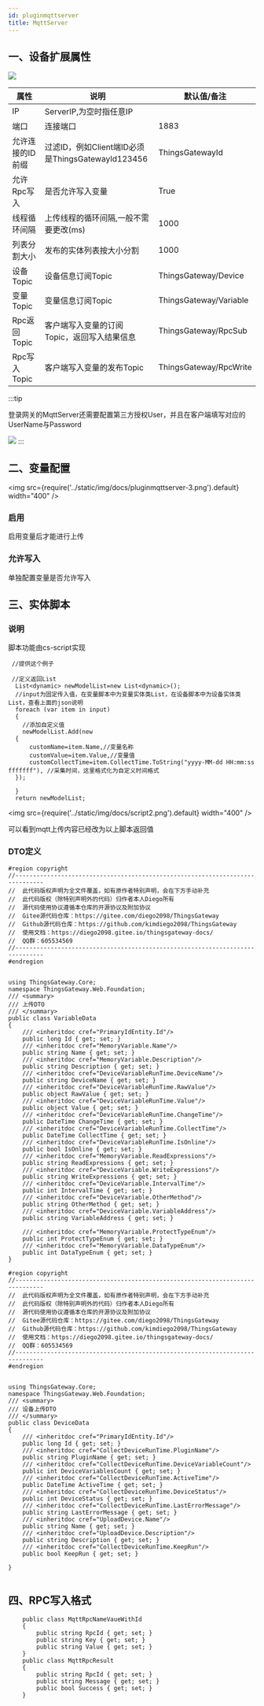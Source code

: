 ```yaml
---
id: pluginmqttserver
title: MqttServer
---
```


## 一、设备扩展属性

![](/img/docs/pluginmqttserver-2.png)

| 属性           |  说明                    | 默认值/备注|
| ---------------| --------------------------| ---|
| IP         | ServerIP,为空时指任意IP              | |
| 端口         | 连接端口              | 1883|
| 允许连接的ID前缀         | 过滤ID，例如Client端ID必须是ThingsGatewayId123456              | ThingsGatewayId |
| 允许Rpc写入         | 是否允许写入变量              | True |
| 线程循环间隔         | 上传线程的循环间隔,一般不需要更改(ms)              | 1000 |
| 列表分割大小         | 发布的实体列表按大小分割              | 1000 |
| 设备Topic         | 设备信息订阅Topic              | ThingsGateway/Device |
| 变量Topic         | 变量信息订阅Topic              | ThingsGateway/Variable |
| Rpc返回Topic         | 客户端写入变量的订阅Topic，返回写入结果信息              | ThingsGateway/RpcSub |
| Rpc写入Topic         | 客户端写入变量的发布Topic              | ThingsGateway/RpcWrite |
:::tip

 登录网关的MqttServer还需要配置第三方授权User，并且在客户端填写对应的UserName与Password

![](/img/docs/pluginmqttserver-1.png)
:::

## 二、变量配置

<img src={require('../static/img/docs/pluginmqttserver-3.png').default} width="400" />


### 启用

启用变量后才能进行上传

### 允许写入

单独配置变量是否允许写入


## 三、实体脚本

### 说明
脚本功能由cs-script实现

```
 //提供这个例子

 //定义返回List
  List<dynamic> newModelList=new List<dynamic>(); 
  //input为固定传入值，在变量脚本中为变量实体类List，在设备脚本中为设备实体类List，查看上面的json说明
  foreach (var item in input)
  {
    //添加自定义值
    newModelList.Add(new
  {
      customName=item.Name,//变量名称
      customValue=item.Value,//变量值
      customCollectTime=item.CollectTime.ToString("yyyy-MM-dd HH:mm:ss fffffff"), //采集时间，这里格式化为自定义时间格式
  });

  }
  return newModelList;

```

<img src={require('../static/img/docs/script2.png').default} width="400" />

可以看到mqtt上传内容已经改为以上脚本返回值

### DTO定义

```
#region copyright
//------------------------------------------------------------------------------
//  此代码版权声明为全文件覆盖，如有原作者特别声明，会在下方手动补充
//  此代码版权（除特别声明外的代码）归作者本人Diego所有
//  源代码使用协议遵循本仓库的开源协议及附加协议
//  Gitee源代码仓库：https://gitee.com/diego2098/ThingsGateway
//  Github源代码仓库：https://github.com/kimdiego2098/ThingsGateway
//  使用文档：https://diego2098.gitee.io/thingsgateway-docs/
//  QQ群：605534569
//------------------------------------------------------------------------------
#endregion


using ThingsGateway.Core;
namespace ThingsGateway.Web.Foundation;
/// <summary>
/// 上传DTO
/// </summary>
public class VariableData
{
    /// <inheritdoc cref="PrimaryIdEntity.Id"/>
    public long Id { get; set; }
    /// <inheritdoc cref="MemoryVariable.Name"/>
    public string Name { get; set; }
    /// <inheritdoc cref="MemoryVariable.Description"/>
    public string Description { get; set; }
    /// <inheritdoc cref="DeviceVariableRunTime.DeviceName"/>
    public string DeviceName { get; set; }
    /// <inheritdoc cref="DeviceVariableRunTime.RawValue"/>
    public object RawValue { get; set; }
    /// <inheritdoc cref="DeviceVariableRunTime.Value"/>
    public object Value { get; set; }
    /// <inheritdoc cref="DeviceVariableRunTime.ChangeTime"/>
    public DateTime ChangeTime { get; set; }
    /// <inheritdoc cref="DeviceVariableRunTime.CollectTime"/>
    public DateTime CollectTime { get; set; }
    /// <inheritdoc cref="DeviceVariableRunTime.IsOnline"/>
    public bool IsOnline { get; set; }
    /// <inheritdoc cref="MemoryVariable.ReadExpressions"/>
    public string ReadExpressions { get; set; }
    /// <inheritdoc cref="DeviceVariable.WriteExpressions"/>
    public string WriteExpressions { get; set; }
    /// <inheritdoc cref="DeviceVariable.IntervalTime"/>
    public int IntervalTime { get; set; }
    /// <inheritdoc cref="DeviceVariable.OtherMethod"/>
    public string OtherMethod { get; set; }
    /// <inheritdoc cref="DeviceVariable.VariableAddress"/>
    public string VariableAddress { get; set; }

    /// <inheritdoc cref="MemoryVariable.ProtectTypeEnum"/>
    public int ProtectTypeEnum { get; set; }
    /// <inheritdoc cref="MemoryVariable.DataTypeEnum"/>
    public int DataTypeEnum { get; set; }
}

```
```
#region copyright
//------------------------------------------------------------------------------
//  此代码版权声明为全文件覆盖，如有原作者特别声明，会在下方手动补充
//  此代码版权（除特别声明外的代码）归作者本人Diego所有
//  源代码使用协议遵循本仓库的开源协议及附加协议
//  Gitee源代码仓库：https://gitee.com/diego2098/ThingsGateway
//  Github源代码仓库：https://github.com/kimdiego2098/ThingsGateway
//  使用文档：https://diego2098.gitee.io/thingsgateway-docs/
//  QQ群：605534569
//------------------------------------------------------------------------------
#endregion


using ThingsGateway.Core;
namespace ThingsGateway.Web.Foundation;
/// <summary>
/// 设备上传DTO
/// </summary>
public class DeviceData
{
    /// <inheritdoc cref="PrimaryIdEntity.Id"/>
    public long Id { get; set; }
    /// <inheritdoc cref="CollectDeviceRunTime.PluginName"/>
    public string PluginName { get; set; }
    /// <inheritdoc cref="CollectDeviceRunTime.DeviceVariableCount"/>
    public int DeviceVariablesCount { get; set; }
    /// <inheritdoc cref="CollectDeviceRunTime.ActiveTime"/>
    public DateTime ActiveTime { get; set; }
    /// <inheritdoc cref="CollectDeviceRunTime.DeviceStatus"/>
    public int DeviceStatus { get; set; }
    /// <inheritdoc cref="CollectDeviceRunTime.LastErrorMessage"/>
    public string LastErrorMessage { get; set; }
    /// <inheritdoc cref="UploadDevice.Name"/>
    public string Name { get; set; }
    /// <inheritdoc cref="UploadDevice.Description"/>
    public string Description { get; set; }
    /// <inheritdoc cref="CollectDeviceRunTime.KeepRun"/>
    public bool KeepRun { get; set; }

}


```

## 四、RPC写入格式

```
    public class MqttRpcNameVaueWithId
    {
        public string RpcId { get; set; }
        public string Key { get; set; }
        public string Value { get; set; }
    }
    public class MqttRpcResult
    {
        public string RpcId { get; set; }
        public string Message { get; set; }
        public bool Success { get; set; }
    }

```